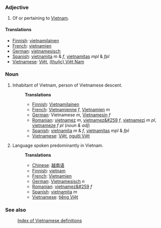 ===Adjective===
#Of or pertaining to [[Vietnam]].

====Translations====
*[[Finnish]]: [[vietnamilainen]]
*[[French]]: [[vietnamien]]
*[[German]]: [[vietnamesisch]]
*[[Spanish]]: [[vietnamita]] ''m'' &amp; ''f'', [[vietnamitas]] ''mpl'' &amp; ''fpl''
*[[Vietnamese]]: [[Việt]], [[Việt Nam|(thuộc) Việt Nam]]

===Noun===
#Inhabitant of Vietnam, person of Vietnamese descent.
#:'''Translations'''
#:*[[Finnish]]: [[Vietnamilainen]]
#:*[[French]]: [[Vietnamienne]] ''f'', [[Vietnamien]] ''m''
#:*[[German]]: Vietnamese ''m'', [[Vietnamesin]] ''f''
#:*[[Romanian]]: [[vietnamez]] ''m'', [[vietnamez&#259]] ''f'', [[vietnamezi]] ''m pl'', [[vietnameze]] ''f pl'' (''noun & adj'')
#:*[[Spanish]]: [[vietnamita]] ''m'' &amp; ''f'', [[vietnamitas]] ''mpl'' &amp; ''fpl''
#:*[[Vietnamese]]: [[Việt]], [[người Việt]]
#Language spoken predominantly in Vietnam.
#:'''Translations'''
#:*[[Chinese]]: [[越南语]]
#:*[[Finnish]]: [[vietnam]]
#:*[[French]]: [[Vietnamien]]
#:*[[German]]: [[Vietnamesisch]] ''n''
#:*[[Romanian]]: [[vietnamez&#259]] ''f''
#:*[[Spanish]]: [[vietnamita]] ''m''
#:*[[Vietnamese]]: [[tiếng Việt]]

===See also===
:[[Wiktionary:Vietnamese index|Index of Vietnamese definitions]]